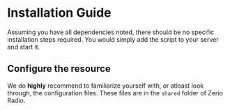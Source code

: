 # Installation Guide

Assuming you have all dependencies noted, there should be no specific installation steps required. You would simply add the script to your server and start it.

## Configure the resource

We do **highly** recommend to familiarize yourself with, or atleast look through, the configuration files. These files are in the `shared` folder of Zerio Radio.
